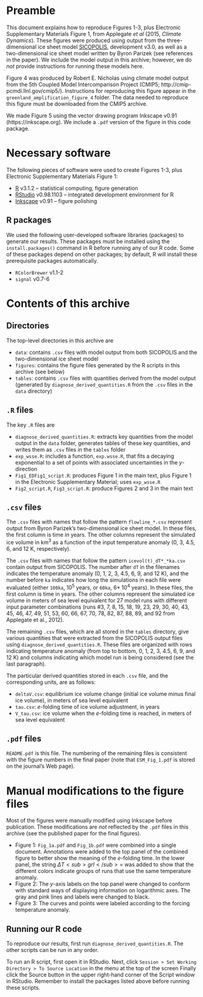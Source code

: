 # Preamble

This document explains how to reproduce Figures 1-3, plus Electronic Supplementary Materials Figure 1, from Applegate _et al_ (2015, _Climate Dynamics_).  These figures were produced using output from the three-dimensional ice sheet model [SICOPOLIS](http://www.sicopolis.net), development v3.0, as well as a two-dimensional ice sheet model written by Byron Parizek (see references in the paper).  We include the model output in this archive; however, we do *not* provide instructions for running these models here.  

Figure 4 was produced by Robert E. Nicholas using climate model output from the 5th Coupled Model Intercomparison Project (CMIP5; http://cmip-pcmdi.llnl.gov/cmip5/).  Instructions for reproducing this figure appear in the `greenland_amplification_figure_4` folder.  The data needed to reproduce this figure must be downloaded from the CMIP5 archive.  

We made Figure 5 using the vector drawing program Inkscape v0.91 (https://inkscape.org).  We include a `.pdf` version of the figure in this code package.  

# Necessary software

The following pieces of software were used to create Figures 1-3, plus Electronic Supplementary Materials Figure 1: 

* [R](http://www.r-project.org) v3.1.2 -- statistical computing, figure generation
* [RStudio](https://www.rstudio.com) v0.98.1103 -- integrated development environment for R
* [Inkscape](https://inkscape.org) v0.91 -- figure polishing

## R packages

We used the following user-developed software libraries (packages) to generate our results.  These packages must be installed using the `install.packages()` command in R before running any of our R code.  Some of these packages depend on other packages; by default, R will install these prerequisite packages automatically.  

* `RColorBrewer` v1.1-2
* `signal` v0.7-6

# Contents of this archive

## Directories

The top-level directories in this archive are

* `data`: contains `.csv` files with model output from both SICOPOLIS and the two-dimensional ice sheet model
* `figures`: contains the figure files generated by the R scripts in this archive (see below)
* `tables`: contains `.csv` files with quantities derived from the model output (generated by `diagnose_derived_quantities.R` from the `.csv` files in the `data` directory)

## `.R` files

The key `.R` files are

* `diagnose_derived_quantities.R`: extracts key quantities from the model output in the `data` folder, generates tables of these key quantities, and writes them as `.csv` files in the `tables` folder
* `exp_wsse.R`: includes a function, `exp.wsse.R`, that fits a decaying exponential to a set of points with associated uncertainties in the _y_-direction
* `Fig1_EDFig1_script.R`: produces Figure 1 in the main text, plus Figure 1 in the Electronic Supplementary Material; uses `exp_wsse.R`
* `Fig2_script.R`, `Fig3_script.R`: produce Figures 2 and 3 in the main text

## `.csv` files

The `.csv` files with names that follow the pattern `flowline_*.csv` represent output from Byron Parizek's two-dimensional ice sheet model.  In these files, the first column is time in years.  The other columns represent the simulated ice volume in km<sup>3</sup> as a function of the input temperature anomaly (0, 3, 4.5, 6, and 12 K, respectively).  

The `.csv` files with names that follow the pattern `icevol(t)_dT*_*ka.csv` contain output from SICOPOLIS.  The number after `dT` in the filenames indicates the temperature anomaly (0, 1, 2, 3, 4.5, 6, 9, and 12 K), and the number before `ka` indicates how long the simulations in each file were evaluated (either `100ka`, 10<sup>5</sup> years, or `60ka`, 6* 10<sup>4</sup> years).  In these files, the first column is time in years.  The other columns represent the simulated ice volume in meters of sea level equivalent for 27 model runs with different input parameter combinations (runs #3, 7, 8, 15, 18, 19, 23, 29, 30, 40, 43, 45, 46, 47, 49, 51, 53, 60, 66, 67, 70, 78, 82, 87, 88, 89, and 92 from Applegate et al., 2012).  

The remaining `.csv` files, which are all stored in the `tables` directory, give various quantities that were extracted from the SICOPOLIS output files using `diagnose_derived_quantities.R`.  These files are organized with rows indicating temperature anomaly (from top to bottom, 0, 1, 2, 3, 4.5, 6, 9, and 12 K) and columns indicating which model run is being considered (see the last paragraph).  

The particular derived quantities stored in each `.csv` file, and the corresponding units, are as follows: 

* `deltaV.csv`: equilibrium ice volume change (initial ice volume minus final ice volume), in meters of sea level equivalent
* `tau.csv`: _e_-folding time of ice volume adjustment, in years
* `V_tau.csv`: ice volume when the _e_-folding time is reached, in meters of sea level equivalent

## `.pdf` files

`README.pdf` is this file.  The numbering of the remaining files is consistent with the figure numbers in the final paper (note that `ESM_Fig_1.pdf` is stored on the journal's Web page).  

# Manual modifications to the figure files

Most of the figures were manually modified using Inkscape before publication.  These modifications are *not* reflected by the `.pdf` files in this archive (see the published paper for the final figures).  

* Figure 1: `Fig_1a.pdf` and `Fig_1b.pdf` were combined into a single document.  Annotations were added to the top panel of the combined figure to better show the meaning of the _e_-folding time.  In the lower panel, the string $\Delta T<sub>grl</sub> =$ was added to show that the different colors indicate groups of runs that use the same temperature anomaly.
* Figure 2: The _y_-axis labels on the top panel were changed to conform with standard ways of displaying information on logarithmic axes.  The gray and pink lines and labels were changed to black.
* Figure 3: The curves and points were labeled according to the forcing temperature anomaly.

## Running our R code

To reproduce our results, first run `diagnose_derived_quantities.R`.  The other scripts can be run in any order.  

To run an R script, first open it in RStudio.  Next, click `Session > Set Working Directory > To Source Location` in the menu at the top of the screen  Finally click the Source button in the upper right-hand corner of the Script window in RStudio.  Remember to install the packages listed above before running these scripts.  
